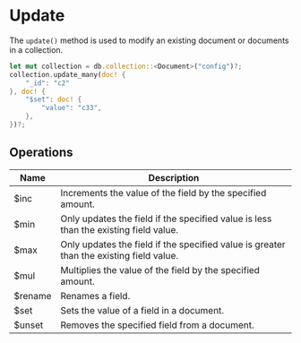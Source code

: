 # Update

The `update()` method is used to modify an existing document or documents in a collection.

```rust
let mut collection = db.collection::<Document>("config")?;
collection.update_many(doc! {
    "_id": "c2"
}, doc! {
    "$set": doc! {
        "value": "c33",
    },
})?;
```

## Operations

| Name    | Description                                                                             |
| ------- | --------------------------------------------------------------------------------------- |
| $inc    | Increments the value of the field by the specified amount.                              |
| $min    | Only updates the field if the specified value is less than the existing field value.    |
| $max    | Only updates the field if the specified value is greater than the existing field value. |
| $mul    | Multiplies the value of the field by the specified amount.                              |
| $rename | Renames a field.                                                                        |
| $set    | Sets the value of a field in a document.                                                |
| $unset  | Removes the specified field from a document.                                            |

